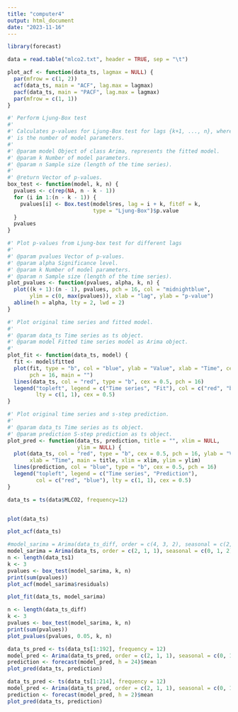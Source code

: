 ```yaml
---
title: "computer4"
output: html_document
date: "2023-11-16"
---
```


```r
library(forecast)

data = read.table("mlco2.txt", header = TRUE, sep = "\t")
```

```r
plot_acf <- function(data_ts, lagmax = NULL) {
  par(mfrow = c(1, 2))
  acf(data_ts, main = "ACF", lag.max = lagmax)
  pacf(data_ts, main = "PACF", lag.max = lagmax)
  par(mfrow = c(1, 1))
}

#' Perform Ljung-Box test
#'
#' Calculates p-values for Ljung-Box test for lags {k+1, ..., n}, where k
#' is the number of model parameters.
#'
#' @param model Object of class Arima, represents the fitted model.
#' @param k Number of model parameters.
#' @param n Sample size (length of the time series).
#'
#' @return Vector of p-values.
box_test <- function(model, k, n) {
  pvalues <- c(rep(NA, n - k - 1))
  for (i in 1:(n - k - 1)) {
    pvalues[i] <- Box.test(model$res, lag = i + k, fitdf = k,
                           type = "Ljung-Box")$p.value
  }
  pvalues
}

#' Plot p-values from Ljung-box test for different lags
#'
#' @param pvalues Vector of p-values.
#' @param alpha Significance level.
#' @param k Number of model parameters.
#' @param n Sample size (length of the time series).
plot_pvalues <- function(pvalues, alpha, k, n) {
  plot((k + 1):(n - 1), pvalues, pch = 16, col = "midnightblue",
       ylim = c(0, max(pvalues)), xlab = "lag", ylab = "p-value")
  abline(h = alpha, lty = 2, lwd = 2)
}

#' Plot original time series and fitted model.
#'
#' @param data_ts Time series as ts object.
#' @param model Fitted time series model as Arima object.
#'
plot_fit <- function(data_ts, model) {
  fit <- model$fitted
  plot(fit, type = "b", col = "blue", ylab = "Value", xlab = "Time", cex = 0.5,
       pch = 16, main = "")
  lines(data_ts, col = "red", type = "b", cex = 0.5, pch = 16)
  legend("topleft", legend = c("Time series", "Fit"), col = c("red", "blue"),
         lty = c(1, 1), cex = 0.5)
}

#' Plot original time series and s-step prediction.
#'
#' @param data_ts Time series as ts object.
#' @param prediction S-step prediction as ts object.
plot_pred <- function(data_ts, prediction, title = "", xlim = NULL,
                      ylim = NULL) {
  plot(data_ts, col = "red", type = "b", cex = 0.5, pch = 16, ylab = "Value",
       xlab = "Time", main = title, xlim = xlim, ylim = ylim)
  lines(prediction, col = "blue", type = "b", cex = 0.5, pch = 16)
  legend("topleft", legend = c("Time series", "Prediction"),
         col = c("red", "blue"), lty = c(1, 1), cex = 0.5)
}

```

```r
data_ts = ts(data$MLCO2, frequency=12)


plot(data_ts)

```

```r
plot_acf(data_ts)
```

```r
#model_sarima = Arima(data_ts_diff, order = c(4, 3, 2), seasonal = c(2, 2, 2))
model_sarima = Arima(data_ts, order = c(2, 1, 1), seasonal = c(0, 1, 2))
n <- length(data_ts1)
k <- 3
pvalues <- box_test(model_sarima, k, n) 
print(sum(pvalues))
plot_acf(model_sarima$residuals)
```

```r
plot_fit(data_ts, model_sarima)
```

```r
n <- length(data_ts_diff)
k <- 3
pvalues <- box_test(model_sarima, k, n) 
print(sum(pvalues))
plot_pvalues(pvalues, 0.05, k, n)
```

```r
data_ts_pred <- ts(data_ts[1:192], frequency = 12) 
model_pred <- Arima(data_ts_pred, order = c(2, 1, 1), seasonal = c(0, 1, 2))
prediction <- forecast(model_pred, h = 24)$mean 
plot_pred(data_ts, prediction)

```

```r
data_ts_pred <- ts(data_ts[1:214], frequency = 12) 
model_pred <- Arima(data_ts_pred, order = c(2, 1, 1), seasonal = c(0, 1, 2))
prediction <- forecast(model_pred, h = 2)$mean 
plot_pred(data_ts, prediction)

```
